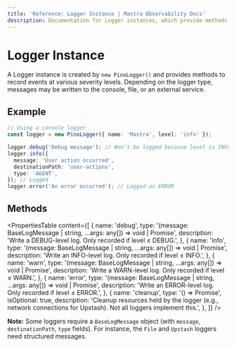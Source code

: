 ```yaml
---
title: 'Reference: Logger Instance | Mastra Observability Docs'
description: Documentation for Logger instances, which provide methods to record events at various severity levels.
---
```


# Logger Instance

A Logger instance is created by `new PinoLogger()` and provides methods to record events at various severity levels. Depending on the logger type, messages may be written to the console, file, or an external service.

## Example

```typescript showLineNumbers copy
// Using a console logger
const logger = new PinoLogger({ name: 'Mastra', level: 'info' });

logger.debug('Debug message'); // Won't be logged because level is INFO
logger.info({
  message: 'User action occurred',
  destinationPath: 'user-actions',
  type: 'AGENT',
}); // Logged
logger.error('An error occurred'); // Logged as ERROR
```

## Methods

<PropertiesTable
  content={[
    {
      name: 'debug',
      type: '(message: BaseLogMessage | string, ...args: any[]) => void | Promise<void>',
      description: 'Write a DEBUG-level log. Only recorded if level ≤ DEBUG.',
    },
    {
      name: 'info',
      type: '(message: BaseLogMessage | string, ...args: any[]) => void | Promise<void>',
      description: 'Write an INFO-level log. Only recorded if level ≤ INFO.',
    },
    {
      name: 'warn',
      type: '(message: BaseLogMessage | string, ...args: any[]) => void | Promise<void>',
      description: 'Write a WARN-level log. Only recorded if level ≤ WARN.',
    },
    {
      name: 'error',
      type: '(message: BaseLogMessage | string, ...args: any[]) => void | Promise<void>',
      description: 'Write an ERROR-level log. Only recorded if level ≤ ERROR.',
    },
    {
      name: 'cleanup',
      type: '() => Promise<void>',
      isOptional: true,
      description:
        'Cleanup resources held by the logger (e.g., network connections for Upstash). Not all loggers implement this.',
    },
  ]}
/>

**Note:** Some loggers require a `BaseLogMessage` object (with `message`, `destinationPath`, `type` fields). For instance, the `File` and `Upstash` loggers need structured messages.
